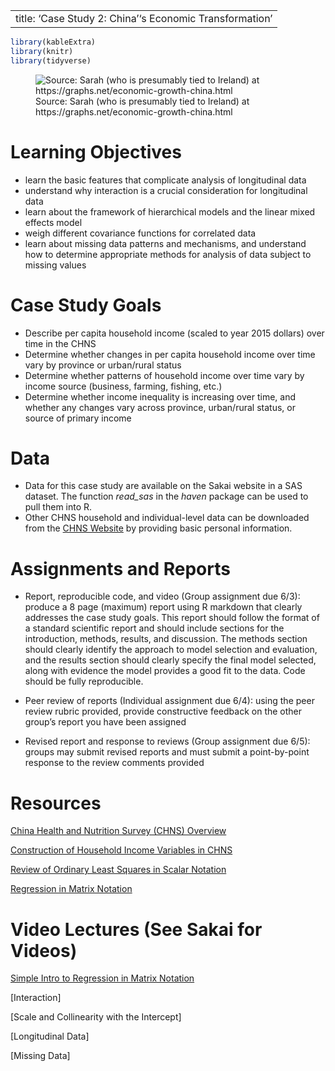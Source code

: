 
---
title: 'Case Study 2: China''s Economic Transformation'
---

```r
library(kableExtra)
library(knitr)
library(tidyverse)
```

![Source: Sarah (who is presumably tied to Ireland) at https://graphs.net/economic-growth-china.html](images/china.jpg)


# Learning Objectives

- learn the basic features that complicate analysis of longitudinal data
- understand why interaction is a crucial consideration for longitudinal data
- learn about the framework of hierarchical models and the linear mixed effects model
- weigh different covariance functions for correlated data
- learn about missing data patterns and mechanisms, and understand how to determine appropriate methods for analysis of data subject to missing values

# Case Study Goals

- Describe per capita household income (scaled to year 2015 dollars) over time in the CHNS
- Determine whether changes in per capita household income over time vary by province or urban/rural status
- Determine whether patterns of  household income over time vary by income source (business, farming, fishing, etc.)
- Determine whether income inequality is increasing over time, and whether any changes vary across province, urban/rural status, or source of primary income


# Data

- Data for this case study are available on the Sakai website in a SAS dataset. The function *read_sas* in the *haven* package can be used to pull them into R. 
- Other CHNS household and individual-level data can be downloaded from the [CHNS Website](https://www.cpc.unc.edu/projects/china/data/datasets) by providing basic personal information.

# Assignments and Reports

- Report, reproducible code, and video (Group assignment due 6/3): produce a 8 page (maximum) report using R markdown that clearly addresses the case study goals. This report should follow the format of a standard scientific report and should include sections for the introduction, methods, results, and discussion. The methods section should clearly identify the approach to model selection and evaluation, and the results section should clearly specify the final model selected, along with evidence the model provides a good fit to the data. Code should be fully reproducible.

- Peer review of reports (Individual assignment due 6/4): using the peer review rubric provided, provide constructive feedback on the other group's report you have been assigned

- Revised report and response to reviews (Group assignment due 6/5): groups may submit revised reports and must submit a point-by-point response to the review comments provided




# Resources

[China Health and Nutrition Survey (CHNS) Overview](https://www.ncbi.nlm.nih.gov/pmc/articles/PMC3869031/)

[Construction of Household Income Variables in CHNS](https://www.cpc.unc.edu/projects/china/data/datasets/Household%20Income%20Variable%20Construction.pdf/view)

[Review of Ordinary Least Squares in Scalar Notation](http://home.iitk.ac.in/~shalab/regression/Chapter2-Regression-SimpleLinearRegressionAnalysis.pdf)

[Regression in Matrix Notation](https://www.stat.purdue.edu/~boli/stat512/lectures/topic3.pdf)

# Video Lectures (See Sakai for Videos)

[Simple Intro to Regression in Matrix Notation](matrixreg.html)

[Interaction]

[Scale and Collinearity with the Intercept]

[Longitudinal Data]

[Missing Data]



